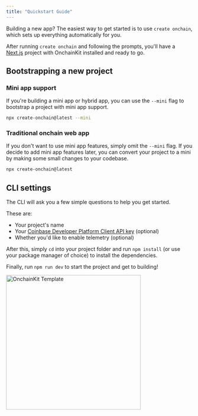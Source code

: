 ```yaml
---
title: "Quickstart Guide"
---
```



Building a new app? The easiest way to get started is to use `create onchain`, which sets up everything automatically for you.

After running `create onchain` and following the prompts, you'll have a [Next.js](https://nextjs.org/) project with OnchainKit installed and ready to go.

## Bootstrapping a new project

### Mini app support

If you're building a mini app or hybrid app, you can use the `--mini` flag to bootstrap a project with mini app support.

```bash Terminal
npx create-onchain@latest --mini
```

### Traditional onchain web app

If you don't want to use mini app features, simply omit the `--mini` flag. If you decide to add mini app features later, you can convert your project to a mini by making some small changes to your codebase.

```bash Terminal
npx create-onchain@latest
```

## CLI settings

The CLI will ask you a few simple questions to help you get started.

These are:

- Your project's name
- Your [Coinbase Developer Platform Client API key](https://portal.cdp.coinbase.com/products/onchainkit) (optional)
- Whether you'd like to enable telemetry (optional)

After this, simply `cd` into your project folder and run `npm install` (or use your package manager of choice) to install the dependencies.

Finally, run `npm run dev` to start the project and get to building!

<Frame>
<img
  alt="OnchainKit Template"
  src="/onchainkit/alpha/images/quickstart.png"
  height="364"
/>
</Frame>
